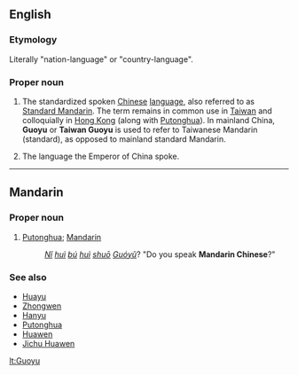 ==English==

===Etymology===
Literally "nation-language" or "country-language".

===Proper noun===
{{en-proper-noun}}
{{wikipedia}}

# The standardized spoken [[Chinese]] [[language]], also referred to as [[Standard Mandarin]].  The term remains in common use in [[Taiwan]] and colloquially in [[Hong Kong]] (along with [[Putonghua]]). In mainland China, '''Guoyu''' or '''Taiwan Guoyu''' is used to refer to Taiwanese Mandarin (standard), as opposed to mainland standard Mandarin.
# {{historical}} The language the Emperor of China spoke.

----

==Mandarin==

===Proper noun===
{{cmn-proper|p|pin=Guóyǔ|pint=guo2yu3|tra=國語|sim=国语}}

# [[Putonghua]]; [[Mandarin]]
#: ''[[Nǐ]] [[huì]] [[bú]] [[huì]] [[shuō]] [[Guóyǔ]]''?  "Do you speak '''Mandarin Chinese'''?"

===See also===
* [[Huayu]]
* [[Zhongwen]]
* [[Hanyu]]
* [[Putonghua]]
* [[Huawen]]
* [[Jichu Huawen]]

[[lt:Guoyu]]